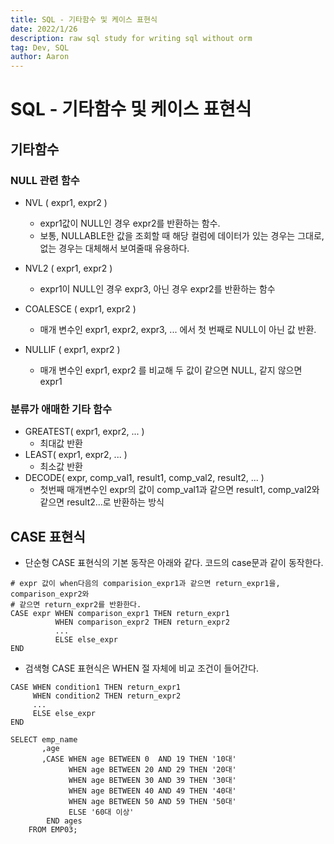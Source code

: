 ```yaml
---
title: SQL - 기타함수 및 케이스 표현식
date: 2022/1/26
description: raw sql study for writing sql without orm
tag: Dev, SQL
author: Aaron
---
```

# SQL - 기타함수 및 케이스 표현식

## 기타함수

### NULL 관련 함수
- NVL ( expr1, expr2 )
    - expr1값이 NULL인 경우 expr2를 반환하는 함수.
    - 보통, NULLABLE한 값을 조회할 때 해당 컬럼에 데이터가 있는 경우는 그대로, 없는 경우는
      대체해서 보여줄때 유용하다.

- NVL2 ( expr1, expr2 )
    - expr1이 NULL인 경우 expr3, 아닌 경우 expr2를 반환하는 함수

- COALESCE ( expr1, expr2 )
    - 매개 변수인 expr1, expr2, expr3, ... 에서 첫 번째로 NULL이 아닌 값 반환.

- NULLIF ( expr1, expr2 )
    - 매개 변수인 expr1, expr2 를 비교해 두 값이 같으면 NULL, 같지 않으면 expr1

### 분류가 애매한 기타 함수
- GREATEST( expr1, expr2, ... )
    - 최대값 반환
- LEAST( expr1, expr2, ... )
    - 최소값 반환
- DECODE( expr, comp_val1, result1, comp_val2, result2, ... )
    - 첫번째 매개변수인 expr의 값이 comp_val1과 같으면 result1, comp_val2와 같으면
      result2...로 반환하는 방식

## CASE 표현식
- 단순형 CASE 표현식의 기본 동작은 아래와 같다. 코드의 case문과 같이 동작한다.
```
# expr 값이 when다음의 comparision_expr1과 같으면 return_expr1을, comparison_expr2와
# 같으면 return_expr2를 반환한다.
CASE expr WHEN comparison_expr1 THEN return_expr1
          WHEN comparison_expr2 THEN return_expr2
          ...
          ELSE else_expr
END
```

- 검색형 CASE 표현식은 WHEN 절 자체에 비교 조건이 들어간다.
```
CASE WHEN condition1 THEN return_expr1
     WHEN condition2 THEN return_expr2
     ...
     ELSE else_expr
END
```

```
SELECT emp_name
       ,age
       ,CASE WHEN age BETWEEN 0  AND 19 THEN '10대'
             WHEN age BETWEEN 20 AND 29 THEN '20대'
             WHEN age BETWEEN 30 AND 39 THEN '30대'
             WHEN age BETWEEN 40 AND 49 THEN '40대'
             WHEN age BETWEEN 50 AND 59 THEN '50대'
             ELSE '60대 이상'
        END ages
    FROM EMP03;
```

